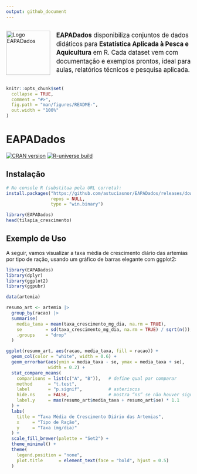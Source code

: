 ```yaml
---
output: github_document
---
```


<div style="display:flex;align-items:center;margin-bottom:1em">
  <img src="man/figures/logo_pacote_eapadados.png" width="120" alt="Logo EAPADados"/>
  <p style="margin-left:1em;font-size:1.2em;line-height:1.4;">
    <strong>EAPADados</strong> disponibiliza conjuntos de dados didáticos para
    <strong>Estatística Aplicada à Pesca e Aquicultura</strong> em R. Cada dataset
    vem com documentação e exemplos prontos, ideal para aulas, relatórios técnicos
    e pesquisa aplicada.
  </p>
</div>

<!-- README.md is generated from README.Rmd. Please edit that file -->

```r
knitr::opts_chunk$set(
  collapse = TRUE,
  comment = "#>",
  fig.path = "man/figures/README-",
  out.width = "100%"
)
```

# EAPADados

[![CRAN version](https://www.r-pkg.org/badges/version/EAPADados)](https://CRAN.R-project.org/package=EAPADados)
[![R-universe build](https://astuciasnor.r-universe.dev/badges/EAPADados)](https://astuciasnor.r-universe.dev)

<!-- badges: start -->

<!-- badges: end -->

## Instalação

```r

# No console R (substitua pela URL correta):
install.packages("https://github.com/astuciasnor/EAPADados/releases/download/v0.1.1/EAPADados_0.1.1.zip",
                 repos = NULL,
                 type = "win.binary")

library(EAPADados)
head(tilapia_crescimento)
```

## Exemplo de Uso

A seguir, vamos visualizar a taxa média de crescimento diário das artemias por tipo de ração, usando um gráfico de barras elegante com ggplot2:

```r
library(EAPADados)
library(dplyr)
library(ggplot2)
library(ggpubr)

data(artemia)

resumo_art <- artemia |>
  group_by(racao) |>
  summarise(
    media_taxa = mean(taxa_crescimento_mg_dia, na.rm = TRUE),
    se         = sd(taxa_crescimento_mg_dia, na.rm = TRUE) / sqrt(n()),
    .groups    = "drop"
  )

ggplot(resumo_art, aes(racao, media_taxa, fill = racao)) +
  geom_col(color = "white", width = 0.6) +
  geom_errorbar(aes(ymin = media_taxa - se, ymax = media_taxa + se),
                width = 0.2) +
  stat_compare_means(
    comparisons = list(c("A", "B")),   # define qual par comparar
    method      = "t.test",
    label       = "p.signif",          # asteriscos
    hide.ns     = FALSE,               # mostra “ns” se não houver significância
    label.y     = max(resumo_art$media_taxa + resumo_art$se) * 1.1
  ) +
  labs(
    title = "Taxa Média de Crescimento Diário das Artemias",
    x     = "Tipo de Ração",
    y     = "Taxa (mg/dia)"
  ) +
  scale_fill_brewer(palette = "Set2") +
  theme_minimal() +
  theme(
    legend.position = "none",
    plot.title      = element_text(face = "bold", hjust = 0.5)
  )


```
